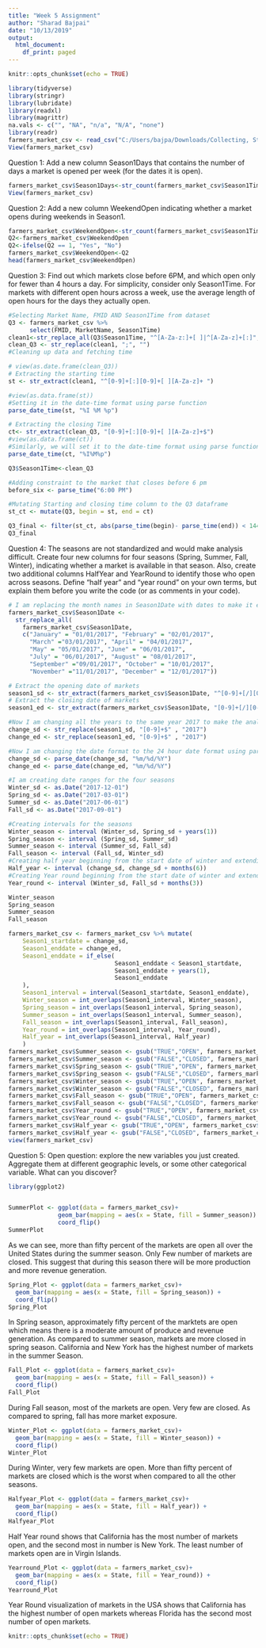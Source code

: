 ---
title: "Week 5 Assignment"
author: "Sharad Bajpai"
date: "10/13/2019"
output:
  html_document:
    df_print: paged
---

```{r setup, include=FALSE}
knitr::opts_chunk$set(echo = TRUE)
```

```{r}
library(tidyverse)
library(stringr)
library(lubridate)
library(readxl)
library(magrittr)
na.vals <- c("", "NA", "n/a", "N/A", "none")
library(readr)
farmers_market_csv <- read_csv("C:/Users/bajpa/Downloads/Collecting, Storing, Retrieving Data/Week4/farmers_market.csv.csv")
View(farmers_market_csv)
```
Question 1:
Add a new column Season1Days that contains the number of days a market is opened per week (for the dates it is open).
```{r}
farmers_market_csv$Season1Days<-str_count(farmers_market_csv$Season1Time, "Mon|Tue|Wed|Thu|Fri|Sat|Sun")
View(farmers_market_csv)
```

Question 2:
Add a new column WeekendOpen indicating whether a market opens during
weekends in Season1.

```{r}
farmers_market_csv$WeekendOpen<-str_count(farmers_market_csv$Season1Time, "Sat|Sun")
Q2<-farmers_market_csv$WeekendOpen
Q2<-ifelse(Q2 == 1, "Yes", "No")
farmers_market_csv$WeekendOpen<-Q2
head(farmers_market_csv$WeekendOpen)
```

Question 3:
Find out which markets close before 6PM, and which open only for fewer
than 4 hours a day. For simplicity, consider only Season1Time. For markets with
different open hours across a week, use the average length of open hours for the days
they actually open.

```{r}
#Selecting Market Name, FMID AND Season1Time from dataset
Q3 <- farmers_market_csv %>% 
      select(FMID, MarketName, Season1Time)
clean1<-str_replace_all(Q3$Season1Time, "^[A-Za-z:]+[ ]|^[A-Za-z]+[:]","")
clean_Q3 <- str_replace(clean1, ";", "")
#Cleaning up data and fetching time

# view(as.date.frame(clean_Q3))
# Extracting the starting time
st <- str_extract(clean1, "^[0-9]+[:][0-9]+[ ][A-Za-z]+ ")

#view(as.data.frame(st))
#Setting it in the date-time format using parse function
parse_date_time(st, "%I %M %p")

# Extracting the closing Time
ct<- str_extract(clean_Q3, "[0-9]+[:][0-9]+[ ][A-Za-z]+$")
#view(as.data.frame(ct))
#Similarly, we will set it to the date-time format using parse function
parse_date_time(ct, "%I%M%p")

Q3$Season1Time<-clean_Q3

#Adding constraint to the market that closes before 6 pm 
before_six <- parse_time("6:00 PM")

#Mutating Starting and closing time column to the Q3 dataframe
st_ct <- mutate(Q3, begin = st, end = ct)

Q3_final <- filter(st_ct, abs(parse_time(begin)- parse_time(end)) < 14400, parse_time(end) < before_six)
Q3_final
```

Question 4:
The seasons are not standardized and would make analysis difficult. Create
four new columns for four seasons (Spring, Summer, Fall, Winter), indicating whether
a market is available in that season. Also, create two additional columns HalfYear and
YearRound to identify those who open across seasons. Define “half year” and “year
round” on your own terms, but explain them before you write the code (or as
comments in your code).

```{r}
# I am replacing the month names in Season1Date with dates to make it easier to calculate the duration
farmers_market_csv$Season1Date <-
  str_replace_all(
    farmers_market_csv$Season1Date,
    c("January" = "01/01/2017", "February" = "02/01/2017",
      "March" ="03/01/2017", "April" = "04/01/2017",
      "May" = "05/01/2017", "June" = "06/01/2017",
      "July" = "06/01/2017", "August" = "08/01/2017",
      "September" ="09/01/2017", "October" = "10/01/2017",
      "November" ="11/01/2017", "December" = "12/01/2017"))

# Extract the opening date of markets
season1_sd <- str_extract(farmers_market_csv$Season1Date, "^[0-9]+[/][0-9]+[/][0-9]+")
# Extract the closing date of markets
season1_ed <- str_extract(farmers_market_csv$Season1Date, "[0-9]+[/][0-9]+[/][0-9]+$")

#Now I am changing all the years to the same year 2017 to make the analysis easier.
change_sd <- str_replace(season1_sd, "[0-9]+$" , "2017")
change_ed <- str_replace(season1_ed, "[0-9]+$" , "2017")

#Now I am changing the date format to the 24 hour date format using parse_date
change_sd <- parse_date(change_sd, "%m/%d/%Y")
change_ed <- parse_date(change_ed, "%m/%d/%Y")

#I am creating date ranges for the four seasons
Winter_sd <- as.Date("2017-12-01")
Spring_sd <- as.Date("2017-03-01")
Summer_sd <- as.Date("2017-06-01")
Fall_sd <- as.Date("2017-09-01")

#Creating intervals for the seasons
Winter_season <- interval (Winter_sd, Spring_sd + years(1))
Spring_season <- interval (Spring_sd, Summer_sd)
Summer_season <- interval (Summer_sd, Fall_sd)
Fall_season <- interval (Fall_sd, Winter_sd)
#Creating half year beginning from the start date of winter and extending for 6 months
Half_year <- interval (change_sd, change_sd + months(6))
#Creating Year round beginning from the start date of winter and extending to start date of fall. And then three more months addition to get a Year of 12 months.
Year_round <- interval (Winter_sd, Fall_sd + months(3))

Winter_season
Spring_season
Summer_season
Fall_season

farmers_market_csv <- farmers_market_csv %>% mutate(
    Season1_startdate = change_sd,
    Season1_enddate = change_ed,
    Season1_enddate = if_else(
                              Season1_enddate < Season1_startdate,
                              Season1_enddate + years(1),
                              Season1_enddate
    ),
    Season1_interval = interval(Season1_startdate, Season1_enddate),
    Winter_season = int_overlaps(Season1_interval, Winter_season),
    Spring_season = int_overlaps(Season1_interval, Spring_season),
    Summer_season = int_overlaps(Season1_interval, Summer_season),
    Fall_season = int_overlaps(Season1_interval, Fall_season),
    Year_round = int_overlaps(Season1_interval, Year_round),
    Half_year = int_overlaps(Season1_interval, Half_year)
    )
farmers_market_csv$Summer_season <- gsub("TRUE","OPEN", farmers_market_csv$Summer_season)
farmers_market_csv$Summer_season <- gsub("FALSE","CLOSED", farmers_market_csv$Summer_season)
farmers_market_csv$Spring_season <- gsub("TRUE","OPEN", farmers_market_csv$Spring_season)
farmers_market_csv$Spring_season <- gsub("FALSE","CLOSED", farmers_market_csv$Spring_season)
farmers_market_csv$Winter_season <- gsub("TRUE","OPEN", farmers_market_csv$Winter_season)
farmers_market_csv$Winter_season <- gsub("FALSE","CLOSED", farmers_market_csv$Winter_season)
farmers_market_csv$Fall_season <- gsub("TRUE","OPEN", farmers_market_csv$Fall_season)
farmers_market_csv$Fall_season <- gsub("FALSE","CLOSED", farmers_market_csv$Fall_season)
farmers_market_csv$Year_round <- gsub("TRUE","OPEN", farmers_market_csv$Year_round)
farmers_market_csv$Year_round <- gsub("FALSE","CLOSED", farmers_market_csv$Year_round)
farmers_market_csv$Half_year <- gsub("TRUE","OPEN", farmers_market_csv$Half_year)
farmers_market_csv$Half_year <- gsub("FALSE","CLOSED", farmers_market_csv$Half_year)
view(farmers_market_csv)
```
Question 5:
Open question: explore the new variables you just created. Aggregate them at different geographic levels, or some other categorical variable. What can you discover?

```{r}
library(ggplot2)


SummerPlot <- ggplot(data = farmers_market_csv)+
              geom_bar(mapping = aes(x = State, fill = Summer_season)) +
              coord_flip()
SummerPlot
```
As we can see, more than fifty percent of the markets are open all over the United States during the summer season. Only Few number of markets are closed. This suggest that during this season there will be more production and more revenue generation. 

```{r}
Spring_Plot <- ggplot(data = farmers_market_csv)+
  geom_bar(mapping = aes(x = State, fill = Spring_season)) +
  coord_flip()
Spring_Plot
```
In Spring season, approximately fifty percent of the marktets are open which means there is a moderate amount of produce and revenue generation. As compared to summer season, markets are more closed in spring season. California and New York has the highest number of markets in the summer Season.
```{r}
Fall_Plot <- ggplot(data = farmers_market_csv)+
  geom_bar(mapping = aes(x = State, fill = Fall_season)) +
  coord_flip()
Fall_Plot
```
During Fall season, most of the markets are open. Very few are closed. As compared to spring, fall has more market exposure.
```{r}
Winter_Plot <- ggplot(data = farmers_market_csv)+
  geom_bar(mapping = aes(x = State, fill = Winter_season)) +
  coord_flip()
Winter_Plot
```
During Winter, very few markets are open. More than fifty percent of markets are closed which is the worst when compared to all the other seasons.

```{r}
Halfyear_Plot <- ggplot(data = farmers_market_csv)+
  geom_bar(mapping = aes(x = State, fill = Half_year)) +
  coord_flip()
Halfyear_Plot
```
Half Year round shows that California has the most number of markets open, and the second most in number is New York. The least number of markets open are in Virgin Islands.
```{r}
Yearround_Plot <- ggplot(data = farmers_market_csv)+
  geom_bar(mapping = aes(x = State, fill = Year_round)) +
  coord_flip()
Yearround_Plot
```
Year Round visualization of markets in the USA shows that California has the highest number of open markets whereas Florida has the second most number of open markets.


```{r setup, include=FALSE}
knitr::opts_chunk$set(echo = TRUE)
```
